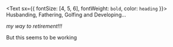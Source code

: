 
<Text sx={{ fontSize: [4, 5, 6], fontWeight: `bold`, color: `heading` }}>
  Husbanding, Fathering, Golfing and Developing...
</Text>

*my way to retirement!!!*

But this seems to be working